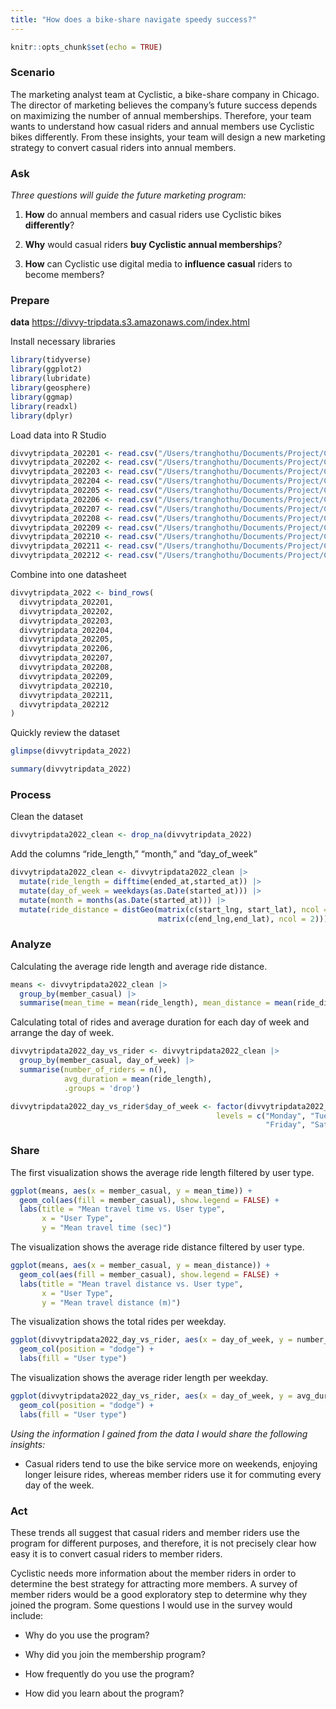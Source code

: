 ```yaml
---
title: "How does a bike-share navigate speedy success?"
---
```


```r
knitr::opts_chunk$set(echo = TRUE)
```

### Scenario

The marketing analyst team at Cyclistic, a bike-share company in Chicago. The director of marketing believes the company’s future success depends on maximizing the number of annual memberships. Therefore, your team wants to understand how casual riders and annual members use Cyclistic bikes differently. From these insights, your team will design a new marketing strategy to convert casual riders into annual members.

### Ask
*Three questions will guide the future marketing program:*

  1. **How** do annual members and casual riders use Cyclistic bikes **differently**?
  
  2. **Why** would casual riders **buy Cyclistic annual memberships**?
  
  3. **How** can Cyclistic use digital media to **influence casual** riders to become members?
  
### Prepare
**data** <https://divvy-tripdata.s3.amazonaws.com/index.html>

Install necessary libraries

```r
library(tidyverse)
library(ggplot2)
library(lubridate)
library(geosphere)
library(ggmap)
library(readxl)
library(dplyr)
```

Load data into R Studio

```r
divvytripdata_202201 <- read.csv("/Users/tranghothu/Documents/Project/Case_study_1_How_does_a_bike_share_navigate_speedy_success/data_raw/Divvy_Trips_2022/202201-divvy-tripdata.csv")
divvytripdata_202202 <- read.csv("/Users/tranghothu/Documents/Project/Case_study_1_How_does_a_bike_share_navigate_speedy_success/data_raw/Divvy_Trips_2022/202202-divvy-tripdata.csv")
divvytripdata_202203 <- read.csv("/Users/tranghothu/Documents/Project/Case_study_1_How_does_a_bike_share_navigate_speedy_success/data_raw/Divvy_Trips_2022/202203-divvy-tripdata.csv")
divvytripdata_202204 <- read.csv("/Users/tranghothu/Documents/Project/Case_study_1_How_does_a_bike_share_navigate_speedy_success/data_raw/Divvy_Trips_2022/202204-divvy-tripdata.csv")
divvytripdata_202205 <- read.csv("/Users/tranghothu/Documents/Project/Case_study_1_How_does_a_bike_share_navigate_speedy_success/data_raw/Divvy_Trips_2022/202205-divvy-tripdata.csv")
divvytripdata_202206 <- read.csv("/Users/tranghothu/Documents/Project/Case_study_1_How_does_a_bike_share_navigate_speedy_success/data_raw/Divvy_Trips_2022/202206-divvy-tripdata.csv")
divvytripdata_202207 <- read.csv("/Users/tranghothu/Documents/Project/Case_study_1_How_does_a_bike_share_navigate_speedy_success/data_raw/Divvy_Trips_2022/202207-divvy-tripdata.csv")
divvytripdata_202208 <- read.csv("/Users/tranghothu/Documents/Project/Case_study_1_How_does_a_bike_share_navigate_speedy_success/data_raw/Divvy_Trips_2022/202208-divvy-tripdata.csv")
divvytripdata_202209 <- read.csv("/Users/tranghothu/Documents/Project/Case_study_1_How_does_a_bike_share_navigate_speedy_success/data_raw/Divvy_Trips_2022/202209-divvy-tripdata.csv")
divvytripdata_202210 <- read.csv("/Users/tranghothu/Documents/Project/Case_study_1_How_does_a_bike_share_navigate_speedy_success/data_raw/Divvy_Trips_2022/202210-divvy-tripdata.csv")
divvytripdata_202211 <- read.csv("/Users/tranghothu/Documents/Project/Case_study_1_How_does_a_bike_share_navigate_speedy_success/data_raw/Divvy_Trips_2022/202211-divvy-tripdata.csv")
divvytripdata_202212 <- read.csv("/Users/tranghothu/Documents/Project/Case_study_1_How_does_a_bike_share_navigate_speedy_success/data_raw/Divvy_Trips_2022/202212-divvy-tripdata.csv")
```

Combine into one datasheet

```r
divvytripdata_2022 <- bind_rows(
  divvytripdata_202201,
  divvytripdata_202202,
  divvytripdata_202203,
  divvytripdata_202204,
  divvytripdata_202205,
  divvytripdata_202206,
  divvytripdata_202207,
  divvytripdata_202208,
  divvytripdata_202209,
  divvytripdata_202210,
  divvytripdata_202211,
  divvytripdata_202212
)
```

Quickly review the dataset

```r
glimpse(divvytripdata_2022)
```
```r
summary(divvytripdata_2022)
```

### Process

Clean the dataset

```r
divvytripdata2022_clean <- drop_na(divvytripdata_2022)
```

Add the columns “ride_length,” “month,” and “day_of_week”

```r
divvytripdata2022_clean <- divvytripdata2022_clean |> 
  mutate(ride_length = difftime(ended_at,started_at)) |> 
  mutate(day_of_week = weekdays(as.Date(started_at))) |> 
  mutate(month = months(as.Date(started_at))) |> 
  mutate(ride_distance = distGeo(matrix(c(start_lng, start_lat), ncol = 2),
                                 matrix(c(end_lng,end_lat), ncol = 2)))
```

### Analyze

Calculating the average ride length and average ride distance.

```r
means <- divvytripdata2022_clean |> 
  group_by(member_casual) |> 
  summarise(mean_time = mean(ride_length), mean_distance = mean(ride_distance))
```

Calculating total of rides and average duration for each day of week and arrange the day of week.

```r
divvytripdata2022_day_vs_rider <- divvytripdata2022_clean |> 
  group_by(member_casual, day_of_week) |> 
  summarise(number_of_riders = n(),
            avg_duration = mean(ride_length),
            .groups = 'drop')

divvytripdata2022_day_vs_rider$day_of_week <- factor(divvytripdata2022_day_vs_rider$day_of_week,
                                              levels = c("Monday", "Tuesday", "Wednesday", "Thursday", 
                                                         "Friday", "Saturday", "Sunday"))

```

### Share

The first visualization shows the average ride length filtered by user type.

```r
ggplot(means, aes(x = member_casual, y = mean_time)) +
  geom_col(aes(fill = member_casual), show.legend = FALSE) +
  labs(title = "Mean travel time vs. User type",
       x = "User Type",
       y = "Mean travel time (sec)")
```

The visualization shows the average ride distance filtered by user type.

```r
ggplot(means, aes(x = member_casual, y = mean_distance)) +
  geom_col(aes(fill = member_casual), show.legend = FALSE) +
  labs(title = "Mean travel distance vs. User type",
       x = "User Type",
       y = "Mean travel distance (m)")
```

The visualization shows the total rides per weekday.

```r
ggplot(divvytripdata2022_day_vs_rider, aes(x = day_of_week, y = number_of_riders, fill = member_casual)) +
  geom_col(position = "dodge") +
  labs(fill = "User type")
```

The visualization shows the average rider length per weekday.

```r
ggplot(divvytripdata2022_day_vs_rider, aes(x = day_of_week, y = avg_duration, fill = member_casual)) +
  geom_col(position = "dodge") +
  labs(fill = "User type")

```

*Using the information I gained from the data I would share the following insights:*

* Casual riders tend to use the bike service more on weekends, enjoying longer leisure rides, whereas member riders use it for commuting every day of the week.

### Act

These trends all suggest that casual riders and member riders use the program for different purposes, and therefore, it is not precisely clear how easy it is to convert casual riders to member riders.

Cyclistic needs more information about the member riders in order to determine the best strategy for attracting more members. A survey of member riders would be a good exploratory step to determine why they joined the program.
Some questions I would use in the survey would include:

* Why do you use the program?

* Why did you join the membership program?

* How frequently do you use the program?

* How did you learn about the program?


